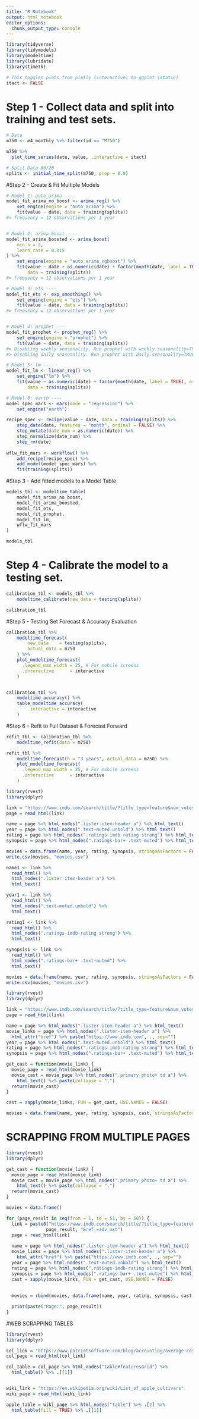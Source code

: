 ```yaml
---
title: "R Notebook"
output: html_notebook
editor_options: 
  chunk_output_type: console
---
```


```r
library(tidyverse)
library(tidymodels)
library(modeltime)
library(lubridate)
library(timetk)

# This toggles plots from plotly (interactive) to ggplot (static)
itact <- FALSE

```

# Step 1 - Collect data and split into training and test sets.

```r
# Data
m750 <- m4_monthly %>% filter(id == "M750")
```

```r
m750 %>%
  plot_time_series(date, value, .interactive = itact)
```

```r
# Split Data 80/20
splits <- initial_time_split(m750, prop = 0.9)
```
#Step 2 - Create & Fit Multiple Models
```r
# Model 1: auto_arima ----
model_fit_arima_no_boost <- arima_reg() %>%
    set_engine(engine = "auto_arima") %>%
    fit(value ~ date, data = training(splits))
#> frequency = 12 observations per 1 year


# Model 2: arima_boost ----
model_fit_arima_boosted <- arima_boost(
    min_n = 2,
    learn_rate = 0.015
) %>%
    set_engine(engine = "auto_arima_xgboost") %>%
    fit(value ~ date + as.numeric(date) + factor(month(date, label = TRUE), ordered = F),
        data = training(splits))
#> frequency = 12 observations per 1 year

# Model 3: ets ----
model_fit_ets <- exp_smoothing() %>%
    set_engine(engine = "ets") %>%
    fit(value ~ date, data = training(splits))
#> frequency = 12 observations per 1 year


# Model 4: prophet ----
model_fit_prophet <- prophet_reg() %>%
    set_engine(engine = "prophet") %>%
    fit(value ~ date, data = training(splits))
#> Disabling weekly seasonality. Run prophet with weekly.seasonality=TRUE to override this.
#> Disabling daily seasonality. Run prophet with daily.seasonality=TRUE to override this.

# Model 5: lm ----
model_fit_lm <- linear_reg() %>%
    set_engine("lm") %>%
    fit(value ~ as.numeric(date) + factor(month(date, label = TRUE), ordered = FALSE),
        data = training(splits))

# Model 6: earth ----
model_spec_mars <- mars(mode = "regression") %>%
    set_engine("earth") 

recipe_spec <- recipe(value ~ date, data = training(splits)) %>%
    step_date(date, features = "month", ordinal = FALSE) %>%
    step_mutate(date_num = as.numeric(date)) %>%
    step_normalize(date_num) %>%
    step_rm(date)
  
wflw_fit_mars <- workflow() %>%
    add_recipe(recipe_spec) %>%
    add_model(model_spec_mars) %>%
    fit(training(splits))


```
#Step 3 - Add fitted models to a Model Table
```r
models_tbl <- modeltime_table(
    model_fit_arima_no_boost,
    model_fit_arima_boosted,
    model_fit_ets,
    model_fit_prophet,
    model_fit_lm,
    wflw_fit_mars
)

models_tbl
```
# Step 4 - Calibrate the model to a testing set.
```r
calibration_tbl <- models_tbl %>%
    modeltime_calibrate(new_data = testing(splits))

calibration_tbl
```
#Step 5 - Testing Set Forecast & Accuracy Evaluation
```r

calibration_tbl %>%
    modeltime_forecast(
        new_data    = testing(splits),
        actual_data = m750
    ) %>%
    plot_modeltime_forecast(
      .legend_max_width = 25, # For mobile screens
      .interactive      = interactive
    )


calibration_tbl %>%
    modeltime_accuracy() %>%
    table_modeltime_accuracy(
        .interactive = interactive
    )

```
#Step 6 - Refit to Full Dataset & Forecast Forward
```r
refit_tbl <- calibration_tbl %>%
    modeltime_refit(data = m750)

refit_tbl %>%
    modeltime_forecast(h = "3 years", actual_data = m750) %>%
    plot_modeltime_forecast(
      .legend_max_width = 25, # For mobile screens
      .interactive      = interactive
    )
```


```r


library(rvest)
library(dplyr)

link = "https://www.imdb.com/search/title/?title_type=feature&num_votes=25000,&genres=adventure&sort=user_rating,desc"
page = read_html(link)

name = page %>% html_nodes(".lister-item-header a") %>% html_text()
year = page %>% html_nodes(".text-muted.unbold") %>% html_text()
rating = page %>% html_nodes(".ratings-imdb-rating strong") %>% html_text()
synopsis = page %>% html_nodes(".ratings-bar+ .text-muted") %>% html_text()

movies = data.frame(name, year, rating, synopsis, stringsAsFactors = FALSE)
write.csv(movies, "movies.csv")
```



```r

name1 <- link %>% 
  read_html() %>% 
  html_nodes(".lister-item-header a") %>% 
  html_text()

year1 <- link %>% 
  read_html() %>% 
  html_nodes(".text-muted.unbold") %>% 
  html_text()

rating1 <- link %>% 
  read_html() %>% 
  html_nodes(".ratings-imdb-rating strong") %>% 
  html_text()

synopsis1 <- link %>% 
  read_html() %>% 
  html_nodes(".ratings-bar+ .text-muted") %>% 
  html_text()

movies = data.frame(name, year, rating, synopsis, stringsAsFactors = FALSE)
write.csv(movies, "movies.csv")


```

```r
library(rvest)
library(dplyr)

link = "https://www.imdb.com/search/title/?title_type=feature&num_votes=25000,&genres=adventure&sort=user_rating,desc"
page = read_html(link)

name = page %>% html_nodes(".lister-item-header a") %>% html_text()
movie_links = page %>% html_nodes(".lister-item-header a") %>%
  html_attr("href") %>% paste("https://www.imdb.com", ., sep="")
year = page %>% html_nodes(".text-muted.unbold") %>% html_text()
rating = page %>% html_nodes(".ratings-imdb-rating strong") %>% html_text()
synopsis = page %>% html_nodes(".ratings-bar+ .text-muted") %>% html_text()

get_cast = function(movie_link) {
  movie_page = read_html(movie_link)
  movie_cast = movie_page %>% html_nodes(".primary_photo+ td a") %>%
    html_text() %>% paste(collapse = ",")
  return(movie_cast)
}

cast = sapply(movie_links, FUN = get_cast, USE.NAMES = FALSE)

movies = data.frame(name, year, rating, synopsis, cast, stringsAsFactors = FALSE)
```
# SCRAPPING FROM MULTIPLE PAGES
```r
library(rvest)
library(dplyr)

get_cast = function(movie_link) {
  movie_page = read_html(movie_link)
  movie_cast = movie_page %>% html_nodes(".primary_photo+ td a") %>%
    html_text() %>% paste(collapse = ",")
  return(movie_cast)
}

movies = data.frame()

for (page_result in seq(from = 1, to = 51, by = 50)) {
  link = paste0("https://www.imdb.com/search/title/?title_type=feature&num_votes=25000,&genres=adventure&sort=user_rating,desc&start=", 
               page_result, "&ref_=adv_nxt")
  page = read_html(link)
  
  name = page %>% html_nodes(".lister-item-header a") %>% html_text()
  movie_links = page %>% html_nodes(".lister-item-header a") %>%
    html_attr("href") %>% paste("https://www.imdb.com", ., sep="")
  year = page %>% html_nodes(".text-muted.unbold") %>% html_text()
  rating = page %>% html_nodes(".ratings-imdb-rating strong") %>% html_text()
  synopsis = page %>% html_nodes(".ratings-bar+ .text-muted") %>% html_text()
  cast = sapply(movie_links, FUN = get_cast, USE.NAMES = FALSE)
  
  
  movies = rbind(movies, data.frame(name, year, rating, synopsis, cast, stringsAsFactors = FALSE))

  print(paste("Page:", page_result))  
}
```

#WEB SCRAPPING TABLES
```r

library(rvest)
library(dplyr)

col_link = "https://www.patriotsoftware.com/blog/accounting/average-cost-living-by-state/"
col_page = read_html(col_link)

col_table = col_page %>% html_nodes("table#featuresGrid") %>%
  html_table() %>% .[[1]]


wiki_link = "https://en.wikipedia.org/wiki/List_of_apple_cultivars"
wiki_page = read_html(wiki_link)

apple_table = wiki_page %>% html_nodes("table") %>% .[2] %>% 
  html_table(fill = TRUE) %>% .[[1]]
```

